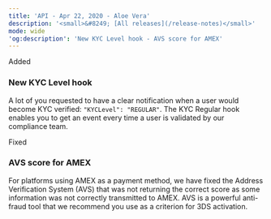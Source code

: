 ```yaml
---
title: 'API - Apr 22, 2020 - Aloe Vera'  
description: '<small>&#8249; [All releases](/release-notes)</small>'  
mode: wide  
'og:description': 'New KYC Level hook - AVS score for AMEX'  
---
```

  
  <div class="pill pill-green">Added</div> 
  
### New KYC Level hook  

A lot of you requested to have a clear notification when a user would become KYC verified: `"KYCLevel": "REGULAR"`. The KYC Regular hook enables you to get an event every time a user is validated by our compliance team.  
  <div class="pill pill-orange">Fixed</div> 
  
### AVS score for AMEX  

For platforms using AMEX as a payment method, we have fixed the Address Verification System (AVS) that was not returning the correct score as some information was not correctly transmitted to AMEX. AVS is a powerful anti-fraud tool that we recommend you use as a criterion for 3DS activation.